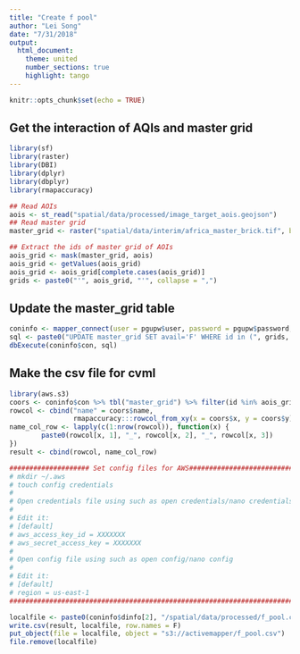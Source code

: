 ```yaml
---
title: "Create f pool"
author: "Lei Song"
date: "7/31/2018"
output: 
  html_document:
    theme: united
    number_sections: true 
    highlight: tango
---
```


```r
knitr::opts_chunk$set(echo = TRUE)
```

## Get the interaction of AQIs and master grid

```r
library(sf)
library(raster)
library(DBI)
library(dplyr)
library(dbplyr)
library(rmapaccuracy)

## Read AOIs
aois <- st_read("spatial/data/processed/image_target_aois.geojson")
## Read master grid
master_grid <- raster("spatial/data/interim/africa_master_brick.tif", band = 1)

## Extract the ids of master grid of AOIs
aois_grid <- mask(master_grid, aois)
aois_grid <- getValues(aois_grid)
aois_grid <- aois_grid[complete.cases(aois_grid)]
grids <- paste0("'", aois_grid, "'", collapse = ",")
```

## Update the master_grid table

```r
coninfo <- mapper_connect(user = pgupw$user, password = pgupw$password, db.tester.name = "lsong")
sql <- paste0("UPDATE master_grid SET avail='F' WHERE id in (", grids, ")")
dbExecute(coninfo$con, sql)
```

## Make the csv file for cvml
```r
library(aws.s3)
coors <- coninfo$con %>% tbl("master_grid") %>% filter(id %in% aois_grid) %>% select(x, y, name) %>% collect()
rowcol <- cbind("name" = coors$name, 
                rmapaccuracy:::rowcol_from_xy(x = coors$x, y = coors$y))
name_col_row <- lapply(c(1:nrow(rowcol)), function(x) {
        paste0(rowcol[x, 1], "_", rowcol[x, 2], "_", rowcol[x, 3])
})
result <- cbind(rowcol, name_col_row)

#################### Set config files for AWS##########################
# mkdir ~/.aws
# touch config credentials
# 
# Open credentials file using such as open credentials/nano credentials
# 
# Edit it:
# [default]
# aws_access_key_id = XXXXXXX
# aws_secret_access_key = XXXXXXX
# 
# Open config file using such as open config/nano config
# 
# Edit it:
# [default]
# region = us-east-1
#######################################################################

localfile <- paste0(coninfo$dinfo[2], "/spatial/data/processed/f_pool.csv")
write.csv(result, localfile, row.names = F)
put_object(file = localfile, object = "s3://activemapper/f_pool.csv")
file.remove(localfile)
```
